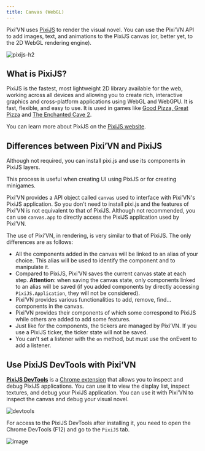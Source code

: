 ```yaml
---
title: Canvas (WebGL)
---
```


Pixi’VN uses [PixiJS](https://pixijs.com/8.x/guides/basics/what-pixijs-is) to render the visual novel. You can use the Pixi’VN API to add images, text, and animations to the PixiJS canvas (or, better yet, to the 2D WebGL rendering engine).

![pixijs-h2](/pixijs.svg)

## What is PixiJS?

PixiJS is the fastest, most lightweight 2D library available for the web, working across all devices and allowing you to create rich, interactive graphics and cross-platform applications using WebGL and WebGPU. It is fast, flexible, and easy to use. It is used in games like [Good Pizza, Great Pizza](https://www.goodpizzagreatpizza.com/) and [The Enchanted Cave 2](https://store.steampowered.com/app/368610/The_Enchanted_Cave_2/).

You can learn more about PixiJS on the [PixiJS website](https://www.pixijs.com/).

## Differences between Pixi’VN and PixiJS

<Callout type="info">

Although not required, you can install pixi.js and use its components in PixiJS layers.

This process is useful when creating <DynamicLink href="/start/interface#adding-pixijs-ui-layers">UI using PixiJS</DynamicLink> or for <DynamicLink href="/start/minigames">creating minigames</DynamicLink>.

</Callout>

Pixi’VN provides a API object called `canvas` used to interface with Pixi’VN's PixiJS application. So you don't need to install pixi.js and the features of Pixi’VN is not equivalent to that of PixiJS. Although not recommended, you can use `canvas.app` to directly access the PixiJS application used by Pixi’VN.

The use of Pixi’VN, in rendering, is very similar to that of PixiJS. The only differences are as follows:

- All the components added in the canvas will be linked to an <DynamicLink href="/start/canvas-alias">alias</DynamicLink> of your choice. This alias will be used to identify the component and to manipulate it.
- Compared to PixiJS, Pixi’VN saves the current canvas state at each <DynamicLink href="/start/labels">step</DynamicLink>.
  **Attention**: when saving the canvas state, only components linked to an alias will be saved (if you added components by directly accessing `PixiJS.Application`, they will not be considered).
- Pixi’VN provides <DynamicLink href="/start/canvas-functions">various functionalities</DynamicLink> to add, remove, find... components in the canvas.
- Pixi’VN provides <DynamicLink href="/start/canvas-components">their components</DynamicLink> of which some correspond to PixiJS while others are added to add some features.
- Just like for the components, the <DynamicLink href="/start/canvas-tickers-functions">tickers</DynamicLink> are managed by Pixi’VN. If you use a PixiJS ticker, the ticker state will not be saved.
- You can't set a listener with the `on` method, but must use the <DynamicLink href="/start/canvas-functions#add-a-listener-for-a-given-event">onEvent</DynamicLink> to add a listener.

## Use PixiJS DevTools with Pixi’VN

[**PixiJS DevTools**](https://pixijs.io/devtools/) is a [Chrome extension](https://chromewebstore.google.com/detail/pixijs-devtools/dlkffcaaoccbofklocbjcmppahjjboce) that allows you to inspect and debug PixiJS applications. You can use it to view the display list, inspect textures, and debug your PixiJS application. You can use it with Pixi’VN to inspect the canvas and debug your visual novel.

![devtools](/devtool-properties.gif)

For access to the PixiJS DevTools after installing it, you need to open the Chrome DevTools (F12) and go to the `PixiJS` tab.

![image](https://github.com/user-attachments/assets/579a181f-b865-44ff-9b55-2fbe609632bc)
